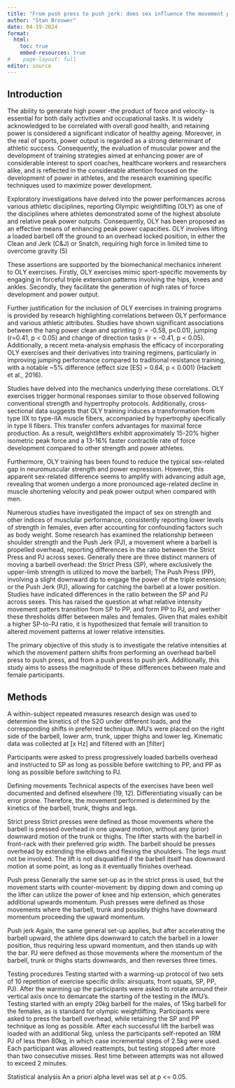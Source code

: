 ```yaml
---
title: "From push press to push jerk: does sex influence the movement pattern?"
author: "Stan Brouwer"
date: 04-19-2024
format:
  html:
    toc: true
    embed-resources: true
#    page-layout: full
editor: source
---
```


## Introduction

The ability to generate high power -the product of force and velocity- is essential for both daily activities and occupational tasks. It is widely acknowledged to be correlated with overall good health, and retaining power is considered a significant indicator of healthy ageing. Moreover, in the real of sports, power output is regarded as a strong determinant of athletic success. Consequently, the evaluation of muscular power and the development of training strategies aimed at enhancing power are of considerable interest to sport coaches, healthcare workers and researchers alike, and is reflected in the considerable attention focused on the development of power in athletes, and the research examining specific techniques used to maximize power development. 

Exploratory investigations have delved into the power performances across various athletic disciplines, reporting Olympic weightlifting (OLY) as one of the disciplines where athletes demonstrated some of the highest absolute and relative peak power outputs. Consequently, OLY has been proposed as an effective means of enhancing peak power capacities. OLY involves lifting a loaded barbell off the ground to an overhead locked position, in either the Clean and Jerk (C&J) or Snatch, requiring high force in limited time to overcome gravity (5)

These assertions are supported by the biomechanical mechanics inherent to OLY exercises. Firstly, OLY exercises mimic sport-specific movements by engaging in forceful triple extension patterns involving the hips, knees and ankles. Secondly, they facilitate the generation of high rates of force development and power output. 

Further justification for the inclusion of OLY exercises in training programs is provided by research highlighting correlations between OLY performance and various athletic attributes. Studies have shown significant associations between the hang power clean and sprinting (r = -0.58, p<0.01), jumping (r=0.41, p < 0.05) and change of direction tasks (r = -0.41, p < 0.05). Additionally, a recent meta-analysis emphasis the efficacy of incorporating OLY exercises and their derivatives into training  regimens, particularly in improving jumping performance compared to traditional resistance training, with a notable ~5% difference  (effect size [ES] = 0.64, p < 0.001) (Hackett et al., 2016).

Studies have delved into the mechanics underlying these correlations. OLY exercises trigger hormonal responses similar to those observed following conventional strength and hypertrophy protocols. Additionally, cross-sectional data suggests that OLY training induces a transformation from type IIX to type-IIA muscle fibers, accompanied by hypertrophy specifically in type II fibers. This transfer confers advantages for maximal force production. As a result, weightlifters exhibit approximately 15-20% higher isometric peak force and a 13-16% faster contractile rate of force development compared to other strength and power athletes.<unique aspects of weightlifting>

Furthermore, OLY training has been found to reduce the typical sex-related gap in neuromuscular strength and power expression. However, this apparent sex-related difference seems to amplify with advancing adult age, revealing that women undergo a more pronounced age-related decline in muscle shortening velocity and peak power output when compared with men. 

Numerous studies have investigated the impact of sex on strength and other indices of musclular performance, consistently reporting lower levels of strength in females, even after accounting for confounding factors such as body weight.
Some research has examined the relationship between shoulder strength and the Push Jerk (PJ), a movement where a barbell is propelled overhead, reporting differences in the ratio between the Strict Press and PJ across sexes. Generally there are three distinct manners of moving a barbell overhead: the Strict Press (SP), where exclusively the upper-limb strength is utilized to move the barbell; The Push Press (PP), involving a slight downward dip to engage the power of the triple extension; or the Push Jerk (PJ), allowing for catching the barbell at a lower position. Studies have indicated differences in the ratio between the SP and PJ across sexes. This has raised the question at what relative intensity movement patters transition from SP to PP, and form PP to PJ, and wether these thresholds differ between males and females. Given that males exhibit a higher SP-to-PJ ratio, it is hypothesized that female will transition to altered movement patterns at lower relative intensities. 

The primary objective of this study is to investigate the relative intensities at which the movement pattern shifts from performing an overhead barbell press to push press, and from a push press to push jerk. Additionally, this study aims to assess the magnitude of these differences between male and female participants. 

## Methods


A within-subject repeated measures research design was used to determine the kinetics of the S2O under different loads, and the corresponding shifts in preferred technique. IMU’s were placed on the right side of the barbell, lower arm, trunk, upper thighs and lower leg. Kinematic data was collected at [x Hz] and filtered with an [filter]

Participants were asked to press progressively loaded barbells overhead and instructed to SP as long as possible before switching to PP, and PP as long as possible before switching to PJ. 

Defining movements
Technical aspects of the exercises have been well documented and defined elsewhere (19, 12). Differentiating visually can be error prone. Therefore, the movement performed is determined by the kinetics of the barbell, trunk, thighs and legs. 

Strict press
Strict presses were defined as those movements where the barbell is pressed overhead in one upward motion, without any (prior) downward motion of the trunk or thighs. The lifter starts with the barbell in front-rack with their preferred grip width. The barbell should be presses overhead by extending the elbows and flexing the shoulders. The legs must not be involved. The lift is not disqualified if the barbell itself has downward motion at some point, as long as it eventually finishes overhead. 

Push press
Generally the same set-up as in the strict press is used, but the movement starts with counter-movement: by dipping down and coming up the lifter can utilize the power of knee and hip extension, which generates additional upwards momentum. Push presses were defined as those movements where the barbell, trunk and possibly thighs have downward momentum proceeding the upward momentum. 

Push jerk
Again, the same general set-up applies, but after accelerating the barbell upward, the athlete dips downward to catch the barbell in a lower position, thus requiring less upward momentum, and then stands up with the bar. PJ were defined as those movements where the momentum of the barbell, trunk or thighs starts downwards, and then reverses three times. 

Testing procedures
Testing started with a warming-up protocol of two sets of 10 repetition of exercise specific drills: airsquats, front squats, SP, PP, PJ). After the warming up the participants were asked to rotate arround their vertical axis once to demarcate the starting of the testing in the IMU’s. Testing started with an empty 20kg barbell for the males, of 15kg barbell for the females, as is standard for olympic weightlifting. Participants were asked to press the barbell overhead, while retaining the SP and PP technique as long as possible. After each successful lift the barbell was loaded with an additional 5kg, unless the participants self-repoted an 1RM PJ of less then 80kg, in which case incremental steps of 2.5kg were used. Each participant was allowed reattempts, but testing stopped after more than two consecutive misses. Rest time between attempts was not allowed to exceed 2 minutes.  

Statistical analysis
An a priori alpha level was set at p <= 0.05. 




